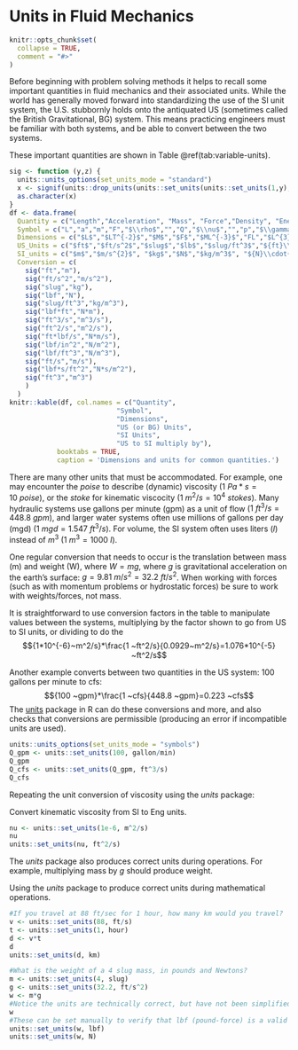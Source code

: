 # Units in Fluid Mechanics 

```r
knitr::opts_chunk$set(
  collapse = TRUE,
  comment = "#>"
)
```

Before beginning with problem solving methods it helps to recall some important quantities in fluid mechanics and their associated units. While the world has generally moved forward into standardizing the use of the SI unit system, the U.S. stubbornly holds onto the antiquated US (sometimes called the British Gravitational, BG) system. This means practicing engineers must be familiar with both systems, and be able to convert between the two systems. 

These important quantities are shown in Table \@ref(tab:variable-units). 

```r
sig <- function (y,z) {
  units::units_options(set_units_mode = "standard")
  x <- signif(units::drop_units(units::set_units(units::set_units(1,y),z)),4)
  as.character(x)
}
df <- data.frame(
  Quantity = c("Length","Acceleration", "Mass", "Force","Density", "Energy/Work","Flowrate","Kinematic viscocity","Power","Pressure","Specific Weight","Velocity","(Dynamic) Viscocity","Volume"),
  Symbol = c("L","a","m","F","$\\rho$","","Q","$\\nu$","","p","$\\gamma$","V","$\\mu$","$\\forall$"),
  Dimensions = c("$L$","$LT^{-2}$","$M$","$F$","$ML^{-3}$","FL","$L^{3}/T$","$L^{2}/T$","$FLT^{-1}$","$FL^{-2}$","$FL^{-3}$","$LT^{-1}$","$FTL^{-2}$","$L^3$"),
  US_Units = c("$ft$","$ft/s^2$","$slug$","$lb$","$slug/ft^3$","${ft}\\cdot{lb}$","$ft^{3}/s$=cfs","$ft^{2}/s$","${ft}\\cdot{lb/s}$","$lb/in^2=psi$","$lb/ft^3$","$ft/s$","${lb}\\cdot{s/ft^2}$","$ft^3$"),
  SI_units = c("$m$","$m/s^{2}$", "$kg$","$N$","$kg/m^3$", "${N}\\cdot{m}=joule (J)$", "$m^{3}/s$","$m^{2}/s$", "${N}\\cdot{m/s}=watt (W)$", "$N/m^2=Pa$", "$N/m^3$","$m/s$","${N}\\cdot{s/m^2}={Pa}\\cdot{s}$","$m^3$"),
  Conversion = c(
    sig("ft","m"),
    sig("ft/s^2","m/s^2"),
    sig("slug","kg"),
    sig("lbf","N"),
    sig("slug/ft^3","kg/m^3"),
    sig("lbf*ft","N*m"),
    sig("ft^3/s","m^3/s"),
    sig("ft^2/s","m^2/s"),
    sig("ft*lbf/s","N*m/s"),
    sig("lbf/in^2","N/m^2"),
    sig("lbf/ft^3","N/m^3"),
    sig("ft/s","m/s"),
    sig("lbf*s/ft^2","N*s/m^2"),
    sig("ft^3","m^3")
    )
  )
knitr::kable(df, col.names = c("Quantity",
                           "Symbol",
                           "Dimensions",
                           "US (or BG) Units",
                           "SI Units",
                           "US to SI multiply by"),
            booktabs = TRUE,
            caption = 'Dimensions and units for common quantities.')
```

There are many other units that must be accommodated. For example, one may encounter the _poise_ to describe (dynamic) viscosity ($1~Pa*s = 10~poise$), or the _stoke_ for kinematic viscocity ($1~m^2/s=10^4~stokes$). Many hydraulic systems use gallons per minute (gpm) as a unit of flow ($1~ft^3/s=448.8~gpm$), and larger water systems often use millions of gallons per day (mgd) ($1~mgd = 1.547~ft^3/s$). For volume, the SI system often uses liters ($l$) instead of $m^3$ ($1~m^3=1000~l$).

One regular conversion that needs to occur is the translation between mass (m) and weight (W), where $W=mg$, where $g$ is gravitational acceleration on the earth's surface: $g=9.81~m/s^2=32.2~ft/s^2$. When working with forces (such as with momentum problems or hydrostatic forces) be sure to work with weights/forces, not mass.

It is straightforward to use conversion factors in the table to manipulate values between the systems, multiplying by the factor shown to go from US to SI units, or dividing to do the 
$${1*10^{-6}~m^2/s}*\frac{1 ~ft^2/s}{0.0929~m^2/s}=1.076*10^{-5} ~ft^2/s$$

Another example converts between two quantities in the US system: 100 gallons per minute to cfs:
$${100 ~gpm}*\frac{1 ~cfs}{448.8 ~gpm}=0.223 ~cfs$$
The [units](https://cran.r-project.org/package=units) package in R can do these conversions and more, and also checks that conversions are permissible (producing an error if incompatible units are used).

```r
units::units_options(set_units_mode = "symbols")
Q_gpm <- units::set_units(100, gallon/min)
Q_gpm
Q_cfs <- units::set_units(Q_gpm, ft^3/s)
Q_cfs
```

Repeating the unit conversion of viscosity using the _units_ package:

::: {.example}
Convert kinematic viscosity from SI to Eng units.
:::
```r
nu <- units::set_units(1e-6, m^2/s)
nu
units::set_units(nu, ft^2/s)
```

The _units_ package also produces correct units during operations. For example, multiplying mass by _g_ should produce weight.

::: {.example}
Using the _units_ package to produce correct units during mathematical operations.
:::
```r
#If you travel at 88 ft/sec for 1 hour, how many km would you travel?
v <- units::set_units(88, ft/s)
t <- units::set_units(1, hour)
d <- v*t
d
units::set_units(d, km)

#What is the weight of a 4 slug mass, in pounds and Newtons?
m <- units::set_units(4, slug)
g <- units::set_units(32.2, ft/s^2)
w <- m*g
#Notice the units are technically correct, but have not been simplified in this case
w
#These can be set manually to verify that lbf (pound-force) is a valid equivalent
units::set_units(w, lbf)
units::set_units(w, N)
```


